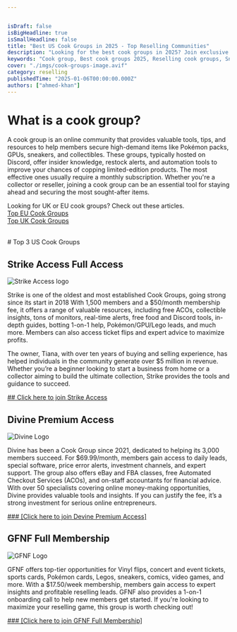 ```yaml
---


isDraft: false
isBigHeadline: true
isSmallHeadline: false
title: "Best US Cook Groups in 2025 - Top Reselling Communities"
description: "Looking for the best cook groups in 2025? Join exclusive Discord reselling communities for sneakers, Pokémon, GPUs & more. Maximize your profits today!"
keywords: "Cook group, Best cook groups 2025, Reselling cook groups, Sneaker cook group, GPU cook group, Pokémon reselling group, Exclusive resell groups "
cover: "./imgs/cook-groups-image.avif"
category: reselling
publishedTime: "2025-01-06T00:00:00.000Z"
authors: ["ahmed-khan"]
---
```




# What is a cook group?

A cook group is an online community that provides valuable tools, tips, and resources to help members secure high-demand items like Pokémon packs, GPUs, sneakers, and collectibles. These groups, typically hosted on Discord, offer insider knowledge, restock alerts, and automation tools to improve your chances of copping limited-edition products. The most effective ones usually require a monthly subscription. Whether you're a collector or reseller, joining a cook group can be an essential tool for staying ahead and securing the most sought-after items.

Looking for UK or EU cook groups? Check out these articles. <br/>
[Top EU Cook Groups](https://www.hustlehare.com/articles/article-cookgroupeu)<br/>
[Top UK Cook Groups](https://www.hustlehare.com/articles/article-cookgroupuk)


<br />
# Top 3 US Cook Groups 

## Strike Access Full Access

![Strike Access logo](./imgs/Strike.jpg)


Strike is one of the oldest and most established Cook Groups, going strong since its start in 2018 With 1,500 members and a $50/month membership fee, it offers a range of valuable resources, including free ACOs, collectible insights, tons of monitors, real-time alerts, free food and Discord tools, in-depth guides, botting 1-on-1 help, Pokémon/GPU/Lego leads, and much more. Members can also access ticket flips and expert advice to maximize profits.

The owner, Tiana, with over ten years of buying and selling experience, has helped individuals in the community generate over $5 million in revenue. Whether you’re a beginner looking to start a business from home or a collector aiming to build the ultimate collection, Strike provides the tools and guidance to succeed.

<a href="https://whop.com/checkout/plan_kSGsfEzIV6QO0/?a=resellgroup&d2c=true" target="_blank" rel="noopener noreferrer">
  ## Click here to join Strike Access
</a>

<br />

## Divine Premium Access


![Divine Logo](./imgs/divine.jpg)


Divine has been a Cook Group since 2021, dedicated to helping its 3,000 members succeed. For $69.99/month, members gain access to daily leads, special software, price error alerts, investment channels, and expert support. The group also offers eBay and FBA classes, free Automated Checkout Services (ACOs), and on-staff accountants for financial advice. With over 50 specialists covering online money-making opportunities, Divine provides valuable tools and insights. If you can justify the fee, it’s a strong investment for serious online entrepreneurs.

<a href="https://whop.com/full-membership-fa/?a=resellgroup" target="_blank" rel="noopener noreferrer">
### [Click here to join Devine Premium Access]
</a>

<br />

## GFNF Full Membership



  ![GFNF Logo](./imgs/gnfg.png)



GFNF offers top-tier opportunities for Vinyl flips, concert and event tickets, sports cards, Pokémon cards, Legos, sneakers, comics, video games, and more. With a $17.50/week membership, members gain access to expert insights and profitable reselling leads. GFNF also provides a 1-on-1 onboarding call to help new members get started. If you're looking to maximize your reselling game, this group is worth checking out!

<a href="https://whop.com/full-membership-fa/?a=resellgroup" target="_blank" rel="noopener noreferrer">
  ### [Click here to join GFNF Full Membership]
</a>
<br />






